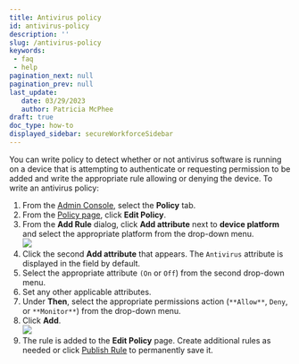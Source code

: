 ```yaml
---
title: Antivirus policy
id: antivirus-policy
description: ''
slug: /antivirus-policy
keywords: 
 - faq
 - help
pagination_next: null
pagination_prev: null
last_update: 
   date: 03/29/2023
   author: Patricia McPhee
draft: true
doc_type: how-to
displayed_sidebar: secureWorkforceSidebar
---
```



<SupportedOsAuthenticatorWindowsOnly />

You can write policy to detect whether or not antivirus software is running on a device that is attempting to authenticate  or requesting permission to be added and write the appropriate rule allowing or denying the device. To write an antivirus policy:

1.  From the [Admin Console](/docs/secure-work/workforce-settings/admin-console/admin-console-login), select the **Policy** tab.
2.  From the [Policy page](/docs/secure-work/workforce-settings/policy/policy-writing/writing-policy#creating-rules), click **Edit Policy**. 
3.  From the **Add Rule** dialog, click **Add attribute** next to **device platform** and select the appropriate platform from the drop-down menu.  
    ![](/images/policy/device_platform_windows.PNG)
4.  Click the second **Add attribute** that appears. The `Antivirus` attribute is displayed in the field by default.
5.  Select the appropriate attribute `(On` or `Off`) from the second drop-down menu.
6.  Set any other applicable attributes.
7.  Under **Then**, select the appropriate permissions action (`**Allow**`, `Deny`, or `**Monitor**`) from the drop-down menu.
8.  Click **Add**.  
    ![](/images/policy/antivirus_windows_on.PNG)
9.  The rule is added to the **Edit Policy** page. Create additional rules as needed or click [Publish Rule](/docs/secure-work/workforce-settings/policy/policy-publish-rules/publishing-rules) to permanently save it.

